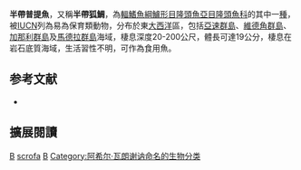 {{Speciesbox 
| taxon = Bodianus scrofa
| image = Bodianus scrofa.jpg
| status = VU
| status_system = IUCN3.1
| authority = [[Achille_Valenciennes|Valenciennes]], 1839
| synonyms = *''Labrus scrofa''<br /><small>Valenciennes, 1839</small>
*''Cossyphus scrofa''<br /><small>Valenciennes, 1839</small>
*''Diastodon scrofa''<br /><small>Valenciennes, 1839</small>
*''Lepidaplois scrofa''<br /><small>Valenciennes, 1839</small>
}}

'''半帶普提魚'''，又稱'''半帶狐鯛'''，為[[輻鰭魚綱|輻鰭魚綱]][[鱸形目|鱸形目]][[隆頭魚亞目|隆頭魚亞目]][[隆頭魚科|隆頭魚科]]的其中一[[種|種]]，被[[IUCN|IUCN]]列為易為保育類動物，分布於東[[大西洋|大西洋]]區，包括[[亞速群島|亞速群島]]、[[維德角群島|維德角群島]]、[[加那利群島|加那利群島]]及[[馬德拉群島|馬德拉群島]]海域，棲息深度20-200公尺，體長可達19公分，棲息在岩石底質海域，生活習性不明，可作為食用魚。

==参考文献==
*{{FishBase_species|genus=Bodianus|species=scrofa|year=2013|month=7}}

== 擴展閱讀 ==
{{refbegin}}
{{wikispecies-inline|Bodianus scrofa|半帶普提魚}}
{{refend}}
{{Taxonbar|from=Q2123351}}

[[Category:食用魚|B]]
[[Category:普提魚屬|scrofa]]
[[Category:1839年描述的魚類|B]]
[[Category:阿希尔·瓦朗谢讷命名的生物分类|Category:阿希尔·瓦朗谢讷命名的生物分类]]


{{鱸形目小作品}}